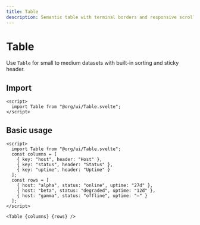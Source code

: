 ```yaml
---
title: Table
description: Semantic table with terminal borders and responsive scrolling.
---
```


# Table

Use `Table` for small to medium datasets with built-in sorting and sticky header.

## Import

```svelte
<script>
  import Table from "@org/ui/Table.svelte";
</script>
```

## Basic usage

```svelte preview
<script>
  import Table from "@org/ui/Table.svelte";
  const columns = [
    { key: "host", header: "Host" },
    { key: "status", header: "Status" },
    { key: "uptime", header: "Uptime" }
  ];
  const rows = [
    { host: "alpha", status: "online", uptime: "27d" },
    { host: "beta", status: "degraded", uptime: "12d" },
    { host: "gamma", status: "offline", uptime: "—" }
  ];
</script>

<Table {columns} {rows} />
```
